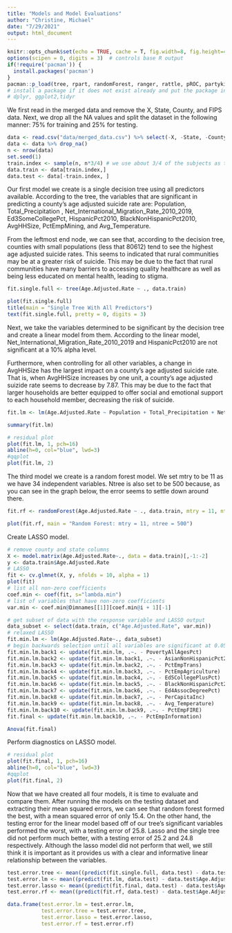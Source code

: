 ```yaml
---
title: "Models and Model Evaluations"
author: "Christine, Michael"
date: "7/29/2021"
output: html_document
---
```


```r
knitr::opts_chunk$set(echo = TRUE, cache = T, fig.width=8, fig.height=4)
options(scipen = 0, digits = 3)  # controls base R output
if(!require('pacman')) {
  install.packages('pacman')
}
pacman::p_load(tree, rpart, randomForest, ranger, rattle, pROC, partykit, ggplot2, glmnet, lda, data.table, ISLR, dplyr, tidyverse, car)
# install a package if it does not exist already and put the package in the path (library)
# dplyr, ggplot2,tidyr
```

We first read in the merged data and remove the X, State, County, and FIPS data. Next, we drop all the NA values and split the dataset in the following manner: 75% for training and 25% for testing.

```r
data <- read.csv("data/merged_data.csv") %>% select(-X, -State, -County, -FIPS)
data <- data %>% drop_na()
n <- nrow(data)
set.seed(1)
train.index <- sample(n, n*3/4) # we use about 3/4 of the subjects as the training data.
data.train <- data[train.index,]
data.test <- data[-train.index, ]
```

Our first model we create is a single decision tree using all predictors available. According to the tree, the variables that are significant in predicting a county's age adjusted suicide rate are: Population, Total_Precipitation , Net_International_Migration_Rate_2010_2019, Ed3SomeCollegePct, HispanicPct2010, BlackNonHispanicPct2010, AvgHHSize, PctEmpMining, and Avg_Temperature. 

From the leftmost end node, we can see that, according to the decision tree, counties with small populations (less that 80612) tend to see the highest age adjusted suicide rates. This seems to indicated that rural communities may be at a greater risk of suicide. This may be due to the fact that rural communities have many barriers to accessing quality healthcare as well as being less educated on mental health, leading to stigma.

```r
fit.single.full <- tree(Age.Adjusted.Rate ~ ., data.train)

plot(fit.single.full)
title(main = "Single Tree With All Predictors")
text(fit.single.full, pretty = 0, digits = 3)
```

Next, we take the variables determined to be significant by the decision tree and create a linear model from them. According to the linear model, Net_International_Migration_Rate_2010_2019 and HispanicPct2010 are not significant at a 10% alpha level. 

Furthermore, when controlling for all other variables, a change in AvgHHSize has the largest impact on a county's age adjusted suicide rate. That is, when AvgHHSize increases by one unit, a county's age adjusted suizide rate seems to decrease by 7.87. This may be due to the fact that larger households are better equipped to offer social and emotional support to each household member, decreasing the risk of suicide.

```r
fit.lm <- lm(Age.Adjusted.Rate ~ Population + Total_Precipitation + Net_International_Migration_Rate_2010_2019 + Ed3SomeCollegePct + HispanicPct2010 + BlackNonHispanicPct2010 + AvgHHSize + PctEmpMining + Avg_Temperature, data.train)

summary(fit.lm)

# residual plot 
plot(fit.lm, 1, pch=16)
abline(h=0, col="blue", lwd=3)
#qqplot 
plot(fit.lm, 2) 
```

The third model we create is a random forest model. We set mtry to be 11 as we have 34 independent variables. Ntree is also set to be 500 because, as you can see in the graph below, the error seems to settle down around there.

```r
fit.rf <- randomForest(Age.Adjusted.Rate ~ ., data.train, mtry = 11, ntree = 500)

plot(fit.rf, main = "Random Forest: mtry = 11, ntree = 500")
```

Create LASSO model.
```r
# remove county and state columns 
X <- model.matrix(Age.Adjusted.Rate~., data = data.train)[,-1:-2]
y <- data.train$Age.Adjusted.Rate
# LASSO
fit <- cv.glmnet(X, y, nfolds = 10, alpha = 1) 
plot(fit)
# list all non-zero coefficients 
coef.min <- coef(fit, s="lambda.min")
# list of variables that have non-zero coefficients 
var.min <- coef.min@Dimnames[[1]][coef.min@i + 1][-1]
```



```r
# get subset of data with the response variable and LASSO output 
data_subset <- select(data.train, c("Age.Adjusted.Rate", var.min))
# relaxed LASSO
fit.min.lm <- lm(Age.Adjusted.Rate~., data_subset)
# begin backwards selection until all variables are significant at 0.05 level
fit.min.lm.back1 <- update(fit.min.lm, .~. - PovertyAllAgesPct)
fit.min.lm.back2 <- update(fit.min.lm.back1, .~. - AsianNonHispanicPct2010)
fit.min.lm.back3 <- update(fit.min.lm.back2, .~. - PctEmpTrans)
fit.min.lm.back4 <- update(fit.min.lm.back3, .~. - PctEmpAgriculture)
fit.min.lm.back5 <- update(fit.min.lm.back4, .~. - Ed5CollegePlusPct)
fit.min.lm.back6 <- update(fit.min.lm.back5, .~. - BlackNonHispanicPct2010)
fit.min.lm.back7 <- update(fit.min.lm.back6, .~. - Ed4AssocDegreePct)
fit.min.lm.back8 <- update(fit.min.lm.back7, .~. - PerCapitaInc)
fit.min.lm.back9 <- update(fit.min.lm.back8, .~. - Avg_Temperature)
fit.min.lm.back10 <- update(fit.min.lm.back9, .~. - PctEmpFIRE)
fit.final <- update(fit.min.lm.back10, .~. - PctEmpInformation)

Anova(fit.final)
```

Perform diagnostics on LASSO model.
```r
# residual plot 
plot(fit.final, 1, pch=16)
abline(h=0, col="blue", lwd=3)
#qqplot 
plot(fit.final, 2) 
```

Now that we have created all four models, it is time to evaluate and compare them. After running the models on the testing dataset and extracting their mean squared errors, we can see that random forest formed the best, with a mean squared error of only 15.4. On the other hand, the testing error for the linear model based off of our tree's significant variables performed the worst, with a testing error of 25.8. Lasso and the single tree did not perform much better, with a testing error of 25.2 and 24.8 respectively. Although the lasso model did not perform that well, we still think it is important as it provides us with a clear and informative linear relationship between the variables.

```r
test.error.tree <- mean((predict(fit.single.full, data.test) - data.test$Age.Adjusted.Rate)^2)
test.error.lm <- mean((predict(fit.lm, data.test) - data.test$Age.Adjusted.Rate)^2)
test.error.lasso <- mean((predict(fit.final, data.test) - data.test$Age.Adjusted.Rate)^2)
test.error.rf <- mean((predict(fit.rf, data.test) - data.test$Age.Adjusted.Rate)^2)

data.frame(test.error.lm = test.error.lm, 
           test.error.tree = test.error.tree,
           test.error.lasso = test.error.lasso,
           test.error.rf = test.error.rf)
```
